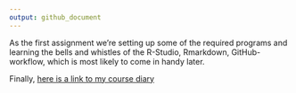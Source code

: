 ```yaml
---
output: github_document
---
```

As the first assignment we're setting up some of the required programs and learning the bells and whistles of the R-Studio, Rmarkdown, GitHub- workflow, which is most likely to come in handy later.

Finally, [here is a link to my course diary](https://breezewindx.github.io/IODS-project/ "My course diary")

